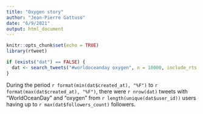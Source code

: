 ```yaml
---
title: "Oxygen story"
author: "Jean-Pierre Gattuso"
date: "6/9/2021"
output: html_document
---
```


```r
knitr::opts_chunk$set(echo = TRUE)
library(rtweet)
```


```r
if (exists("dat") == FALSE) {
  dat <- search_tweets("#worldoceanday oxygen", n = 10000, include_rts = FALSE)
}
```

During the period `r format(min(dat$created_at), "%F")` to `r format(max(dat$created_at), "%F")`, there were `r nrow(dat)` tweets with "WorldOceanDay" and "oxygen" from `r length(unique(dat$user_id))` users having up to `r max(dat$followers_count)` followers.

